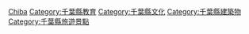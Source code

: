 {{日本行政區劃分類導航|博物館}}
{{Commonscat|Museums in Chiba prefecture}}

{{DEFAULTSORT:Museum}}
[[Category:日本各都道府縣博物館|Chiba]]
[[Category:千葉縣教育|Category:千葉縣教育]]
[[Category:千葉縣文化|Category:千葉縣文化]]
[[Category:千葉縣建築物|Category:千葉縣建築物]]
[[Category:千葉縣旅遊景點|Category:千葉縣旅遊景點]]